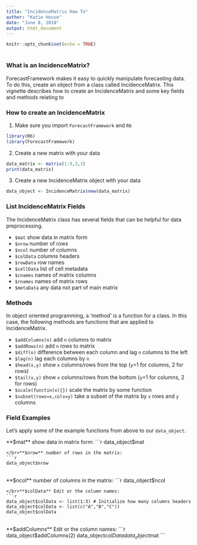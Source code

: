 ```yaml
---
title: "IncidenceMatrix How To"
author: "Katie House"
date: "June 8, 2018"
output: html_document
---
```


```r
knitr::opts_chunk$set(echo = TRUE)
```
# 
### What is an IncidenceMatrix?
ForecastFramework makes it easy to quickly manipulate forecasting data. To do this, create an object from a class called IncidenceMatrix. This vignette describes how to create an IncidenceMatrix and some key fields and methods relating to 

### How to create an IncidenceMatrix
1. Make sure you import `ForecastFramework` and `R6`
```r
library(R6)
library(ForecastFramework)
```

2. Create a new matrix with your data
```r
data_matrix <- matrix(1:9,3,3)
print(data_matrix)
```

3. Create a new IncidenceMatrix object with your data
```r
data_object <- IncidenceMatrix$new(data_matrix)
```

### List IncidenceMatrix Fields
The IncidenceMatrix class has several fields that can be helpful for data preprocessing. 

* `$mat` show data in matrix form
* `$nrow` number of rows
* `$ncol` number of columns
* `$colData` columns headers
* `$rowData` row names
* `$cellData` list of cell metadata
* `$cnames` names of matrix columns
* `$rnames` names of matrix rows
* `$metaData` any data not part of main matrix

### Methods
In object oriented programming, a 'method' is a function for a class. In this case, the following methods are functions that are applied to IncidenceMatrix.

* `$addColumns(n)` add `n` columns to matrix
* `$addRows(n)` add `n` rows to matrix
* `$diff(n)` difference between each column and lag `n` columns to the left
* `$lag(n)` lag each columns by `n`
* `$head(x,y)` show `x` columns/rows from the top (`y`=1 for columns, 2 for rows)
* `$tail(x,y)` show `x` columns/rows from the bottom (`y`=1 for columns, 2 for rows)
* `$scale(functin(x){})` scale the matrix by some function
* `$subset(rows=x,cols=y)` take a subset of the matrix by `x` rows and `y` columns

### Field Examples
Let's apply some of the example functions from above to our `data_object`.

**$mat** show data in matrix form:
```r
data_object$mat
```
</br>**$nrow** number of rows in the matrix:
```r
data_object$nrow
```
</br>**$ncol** number of columns in the matrix:
```r
data_object$ncol
```
</br>**$colData** Edit or the column names:
```r
data_object$colData <- list(1:3) # Initialize how many columns headers
data_object$colData <- list(c("A","B","C"))
data_object$colData
```
</br>**$addColumns** Edit or the column names:
```r
data_object$addColumns(2)
data_object$colData
data_object$mat
```
